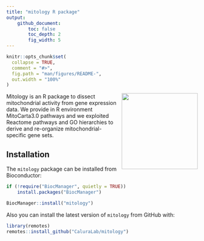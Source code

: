 ```yaml
---
title: "mitology R package"
output: 
    github_document:
        toc: false
        toc_depth: 2
        fig_width: 5
---
```


<!-- README.md is generated from README.Rmd. Please edit that file -->

```r
knitr::opts_chunk$set(
  collapse = TRUE,
  comment = "#>",
  fig.path = "man/figures/README-",
  out.width = "100%"
)
```

<img src=./vignette/figures/puzzle_mitology.png width="200" align="right" />

Mitology is an R package to dissect mitochondrial activity from gene expression data. We provide in R environment MitoCarta3.0 pathways and we exploited Reactome pathways and GO hierarchies to derive and re-organize mitochondrial-specific gene sets. 

## Installation

The `mitology` package can be installed from Bioconductor:

```r
if (!require("BiocManager", quietly = TRUE))
    install.packages("BiocManager")

BiocManager::install("mitology")
```

Also you can install the latest version of `mitology` from GitHub with:

```r
library(remotes)
remotes::install_github("CaluraLab/mitology")
```

